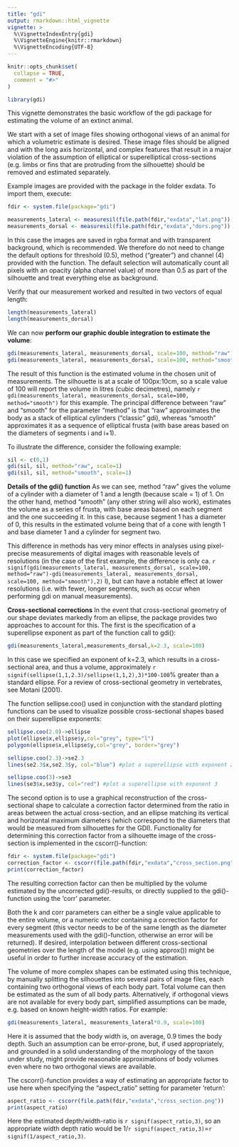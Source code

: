 ```yaml
---
title: "gdi"
output: rmarkdown::html_vignette
vignette: >
  %\VignetteIndexEntry{gdi}
  %\VignetteEngine{knitr::rmarkdown}
  %\VignetteEncoding{UTF-8}
---
```


```r
knitr::opts_chunk$set(
  collapse = TRUE,
  comment = "#>"
)
```

```r
library(gdi)
```

This vignette demonstrates the basic workflow of the gdi package for estimating the volume of an extinct animal.

We start with a set of image files showing orthogonal views of an animal for which a volumetric estimate is desired. These image files should be aligned and with the long axis horizontal, and complex features that result in a major violation of the assumption of elliptical or superelliptical cross-sections (e.g. limbs or fins that are protruding from the silhouette) should be removed and estimated separately.

Example images are provided with the package in the folder exdata. To import them, execute: 
```r

fdir <- system.file(package="gdi")

measurements_lateral <- measuresil(file.path(fdir,"exdata","lat.png"))
measurements_dorsal <- measuresil(file.path(fdir,"exdata","dors.png"))
```

In this case the images are saved in rgba format and with transparent background, which is recommended. We therefore do not need to change the default options for threshold (0.5), method ("greater") and channel (4) provided with the function. The default selection will automatically count all pixels with an opacity (alpha channel value) of more than 0.5 as part of the silhouette and treat everything else as background.

Verify that our measurement worked and resulted in two vectors of equal length:

```r
length(measurements_lateral)
length(measurements_dorsal)
```

We can now **perform our graphic double integration to estimate the volume**:

```r
gdi(measurements_lateral, measurements_dorsal, scale=100, method="raw")
gdi(measurements_lateral, measurements_dorsal, scale=100, method="smooth")
```
The result of this function is the estimated volume in the chosen unit of measurements. The silhouette is at a scale of 100px:10cm, so a scale value of 100 will report the volume in litres (cubic decimetres), namely `r gdi(measurements_lateral, measurements_dorsal, scale=100, method="smooth")` for this example. 
The principal difference between "raw" and "smooth" for the parameter "method" is that "raw" approximates the body as a stack of elliptical cylinders ("classic" gdi), whereas "smooth" approximates it as a sequence of elliptical frusta (with base areas based on the diameters of segments i and i+1).

To illustrate the difference, consider the following example:
```r
sil <- c(0,1)
gdi(sil, sil, method="raw", scale=1)
gdi(sil, sil, method="smooth", scale=1)

```
**Details of the gdi() function**
As we can see, method "raw" gives the volume of a cylinder with a diameter of 1 and a length (because scale = 1) of 1. On the other hand, method "smooth" (any other string will also work), estimates the volume as a series of frusta, with base areas based on each segment and the one succeeding it. In this case, because segment 1 has a diameter of 0, this results in the estimated volume being that of a cone with length 1 and base diameter 1 and a cylinder for segment two.

This difference in methods has very minor effects in analyses using pixel-precise measurements of digital images with reasonable levels of resolutions (in the case of the first example, the difference is only ca. `r signif(gdi(measurements_lateral, measurements_dorsal, scale=100, method="raw")-gdi(measurements_lateral, measurements_dorsal, scale=100, method="smooth"),2)
` l), but can have a notable effect at lower resolutions (i.e. with fewer, longer segments, such as occur when performing gdi on manual measurements).


**Cross-sectional corrections**
In the event that cross-sectional geometry of our shape deviates markedly from an ellipse, the package provides two approaches to account for this. The first is the specification of a superellipse exponent as part of the function call to gdi():
```r
gdi(measurements_lateral,measurements_dorsal,k=2.3, scale=100)
```

In this case we specified an exponent of k=2.3, which results in a cross-sectional area, and thus a volume, approximately `r signif(sellipse(1,1,2.3)/sellipse(1,1,2),3)*100-100`% greater than a standard ellipse. For a review of cross-sectional geometry in vertebrates, see Motani (2001).

The function sellipse.coo() used in conjunction with the standard plotting functions can be used to visualize possible cross-sectional shapes based on their superellipse exponents:
```r
sellipse.coo(2.0)->ellipse
plot(ellipse$x,ellipse$y,col="grey", type="l")
polygon(ellipse$x,ellipse$y,col="grey", border="grey")

sellipse.coo(2.3)->se2.3
lines(se2.3$x,se2.3$y, col="blue") #plot a superellipse with exponent 2.3

sellipse.coo(3)->se3
lines(se3$x,se3$y, col="red") #plot a superellipse with exponent 3
```

The second option is to use a graphical reconstruction of the cross-sectional shape to calculate a correction factor determined from the ratio in areas between the actual cross-section, and an ellipse matching its vertical and horizontal maximum diameters (which correspond to the diameters that would be measured from silhouettes for the GDI).
Functionality for determining this correction factor from a silhouette image of the cross-section is implemented in the cscorr()-function:
```r
fdir <- system.file(package="gdi")
correction_factor <- cscorr(file.path(fdir,"exdata","cross_section.png"))
print(correction_factor)
```

The resulting correction factor can then be multiplied by the volume estimated by the uncorrected gdi()-results, or directly supplied to the gdi()-function using the 'corr' parameter. 

Both the k and corr parameters can either be a single value applicable to the entire volume, or a numeric vector containing a correction factor for every segment (this vector needs to be of the same length as the diameter measurements used with the gdi()-function, otherwise an error will be returned). If desired, interpolation between different cross-sectional geometries over the length of the model (e.g. using approx()) might be useful in order to further increase accuracy of the estimation.

The volume of more complex shapes can be estimated using this technique, by manually splitting the silhouettes into several pairs of image files, each containing two orthogonal views of each body part. Total volume can then be estimated as the sum of all body parts. Alternatively, if orthogonal views are not available for every body part, simplified assumptions can be made, e.g. based on known height-width ratios.
For example:

```r
gdi(measurements_lateral, measurements_lateral*0.9, scale=100)
```

Here it is assumed that the body width is, on average, 0.9 times the body depth. Such an assumption can be error-prone, but, if used appropriately, and grounded in a solid understanding of the morphology of the taxon under study, might provide reasonable approximations of body volumes even where no two orthogonal views are available.

The cscorr()-function provides a way of estimating an appropriate factor to use here when specifying the "aspect_ratio" setting for parameter 'return':
```r
aspect_ratio <- cscorr(file.path(fdir,"exdata","cross_section.png"))
print(aspect_ratio)
```
Here the estimated depth/width-ratio is `r signif(aspect_ratio,3)`, so an appropriate width depth ratio would be 1/`r signif(aspect_ratio,3)`=`r signif(1/aspect_ratio,3)`.
